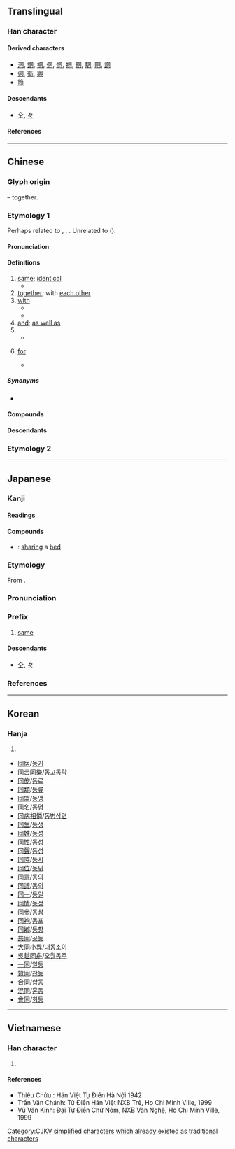 {{also|仝|衕|何|向|回|伺|々}}
{{character info}}
==Translingual==
{{stroke order|type=animate}}

===Han character===
{{stroke order|strokes=6}}
{{Han char|rn=30|rad=口|as=03|sn=6|four=77220|canj=BMR|ids=⿵冂𠮛}}

====Derived characters====
<!-- sorted by where this component is placed: right, middle, bottom -->
* [[洞]], [[銅]], [[桐]], [[侗]], [[恫]], [[挏]], [[鮦]], [[駧]], [[眮]], [[詷]]
* [[迵]], [[衕]], [[興]]
* [[筒]]

====Descendants====
* [[仝]], [[々]]

====References====
{{Han ref|kx=0175.060|dkj=03294|dj=0389.060|hdz=10578.010|uh=540C}}

----

==Chinese==

===Glyph origin===
{{Han etym}}
{{Han compound|凡|口|t1=all|t2=mouth|ls=ic}} – together.

===Etymology 1===
{{zh-forms|alt=仝,冈}}
Perhaps related to {{cog|bo|སྡོང་བ||to unite; to join}}, {{cog|lus|intawng|tr=inᴸ-tɔŋᴴ|t=to meet together; to tally; to agree}}, {{cog|lus|intawn|tr=inᴸ-tɔn<sup>F</sup>|t=to meet together; to tally; to agree}}. Unrelated to {{och-l|叢|to collect; thicket}} ({{zh-ref|Schuessler, 2007}}).

====Pronunciation====
{{zh-pron
|m=tóng
|m-s=
|c=tung4
|c-t=
|g=
|h=pfs=thùng
|j=tung1
|mb=dǒ̤ng
|md=dùng
|mn=tâng/tông
|mn_note=tâng - vernacular; tông - literary
|mn-t=dang5/tong5
|mn-t_note=dang5 - vernacular; tong5 - literary
|w=3don
|x=
|mc=y
|oc=y
|ma=y
|ca=LL-Q9186-Justinrleung-同.wav
|cat=a,adv,con,prep
}}

====Definitions====
{{zh-hanzi}}

# [[same]]; [[identical]]
#* {{zh-x|同 一個 世界，同 一個 夢想。|One World, One Dream. (literally "The '''Same''' World, The '''Same''' Dream")}}
# [[together]]; with [[each other]]
# [[with]] {{gloss|indicating accompaniment or relationship}}
#* {{zh-x|我 同 你 去|I am going '''with''' you.}}
#* {{zh-x|他 同 這 件 事 無關。|He has nothing to do '''with''' this.}}
# [[and]]; [[as well as]]
# {{n-g|used to show comparison}}
#* {{zh-x|今年 的 氣候 同 往年 不 一樣。|The climate this year is different '''from''' which of the past.}}
# {{lb|zh|Cantonese}} [[for]]
#* {{zh-x|同 我 攞{lo2} 一 罐 甜酸醬，唔該。|Please get me a can of sweet-and-sour sauce.|C}}

=====Synonyms=====
* {{sense|and}}
{{zh-dial|和}}

====Compounds====
{{zh-der|同樣|同音字|同事|同志|同業|同門異戶|同心圓|同根|同時|同志天地|八大胡同|功同賞異|同工異調|一軌同風|同謀|同科|同性戀|州同|同考官|味同嚼蠟|共同趨向|同起同坐|同盟國|公諸同好|同心髻|同語線|同室操戈|大陸同胞|同步傳輸|人神同憤|同軸電纜|同生|同義|共同代理|同聲|大同主義|同席|同穴|同理心|共同繼承|不同凡響|同源詞|上下同心|同命鴛鴦|同坐|共同運銷|協力同心|同化作用|同居人|同舟之誼|同盟|同溫層|同堂|同仇|合同文字|同氣|不約而同|山地同胞|同功一體|共同體|同心協力|同病相憐|同斜層|同心合力|同窗契友|同感|同衾共枕|大同世界|同塵|同儕|協同|同喜|同休共戚|同理|形同具文|不同|同盟會|共同代表|同舟而濟|同類相呼|三馬同槽|堅白同異|情同骨肉|同志合道|同榻|同胞共乳|同等|同宿|同列|同氣之情|同好|同榜|同袍同澤|同座|共同點|公同|同船濟水|大是不同|同命|同羅杯|同輩|同心僇力|帶同|同性|同聲異俗|感同身受|同論|共同基金|同類色|同願|同出一源|同意|同軸圓|情同魚水|情同手足|情同一家|同歡同賞|伐異黨同|同治|同致|不同日月|恩同父母|恩同再造|同學錄|同庚|分形同氣|同人|同車|志同道合|志同氣合|志同心合|共同管道|同年|三代同堂|如同|不同意|同氣之光|同袍|世界大同|同參|形名參同|形同虛設|大不相同|同命鳥|僉同|同樂|同類意識|同黨|同床各夢|同異|同行|勢同水火|同案|同行相忌|同類相殘|大同之世|同鄉|同歸|伙同|同門|不謀而同|同生死|同志酒吧|巧同造化|共同企業|同爨|同行語|同屋|同室|同姓|同居各爨|同流合汙|人同此心|同心結|同步|大同盟|十鼠同穴|同名之累|同窗|同日而言|和而不同|大同書|同名|大同小異|奸同鬼蜮|同日而語|共同語|同甲|同歸殊途|同道|同罪|吳越同舟|家族同盟|偕同|同步衛星|和同|和光同塵|同工同酬|同林鳥|同聲相應|同義詞|同床異夢|同條共貫|同門友|同形詞|同心戮力|同光|同步錄音|大同|一視同仁|同心合意|功同良相|參同契|同仁|同心|共同感覺|同居|同德|同氣連枝|同舟共濟|串同|同衾幬|大同社會|大同煤礦|大同教|大同大學|同夥|公同共有|夥同|同位素|夥同一氣|同房|全然不同|同歸於盡|同心斷金|同期|共同|共同財產|同氣相求|同惡相求|同惡相助|同夢|一同|同意權|同憂相救|同業公會|同調|同惡相濟|共同保證|共同科目|同類相聚|同類相求|同類|同音詞|同鄉會|同軌同文|同軌|同路人|同路|同譜|同言線|同見同知|同襟|同胞雙生|同胞兄弟|同胞|同聲之誼|同級|同等學力|同窗夜語|同種|同知|同盟者|同產|同生共死|同甘同苦|同甘共苦|同班|同母|同歲|同歡|同樂會|同校|同族|同方|同文館|同文韻統|同文算指|同文|同慶|同意書|同情心|同情|同心并力|同心同德|同德同心|同年而語|同州梆子|同寅|同宗同氣|同宗|同學會|同化|同動詞|同出一脈|同僚|同位角|同伴|同仇敵愾|同上|同一|合同|同源|同惡相救|力不同科|同舍生|同硯|共同訴訟|共同經營|共同正犯|共同市場|同學|同工異曲|同期錄音|同卵雙生|伴同|將無同|共同努力|同緣同相|攻守同盟|有福同享|普奧同盟|標同伐異|永結同心|殷同|江海同歸|異途同歸|殊途同歸|扶同硬證|打話不同|殊路同歸|扶同|殊致同歸|標本同治|死胡同|求同存異|普天同慶|所見略同|殊方同致|本同末異|視同兒戲|父子同牝|異曲同工|敬同|普同文化|率土同慶|殊塗同會|異口同聲|殊塗同致|清濁同流|異苔同岑|神聖同盟|畢力同心|萬里同風|率同|視同陌路|視同具文|有女同車|眼同|相同|眾口同聲|白首同歸|異路同歸|異派同源|異口同辭|珍同拱璧|玉石同燼|敵愾同仇|牛驥同皁|混同|撲同|扶同詿誤|朱陸異同|溥天同慶|殊塗同歸|混同江|截然不同|禍福同門|異口同音|戮力同心|玉石同焚|玉石同沉|民族同化|比眾不同|異同|李郭同舟|視同秦越|會同|蘭艾同燼|苟同|笙磬同音|胡同|貓鼠同眠|行同狗豨|自同寒蟬|雷同|迥不相同|通同一氣|部落同盟|賞同罰異|義同生死|陪同|老同學|雌雄同株|隨同|絕不相同|與眾不同|贊同|非同小可|齊心同力|黨同伐異|雌雄同體|黃同紙|等同|非同尋常|行同狗彘|類同法|類同|通同|非同容易|非同兒戲|認同卡|雞同鴨講|隔房同輩|車攻馬同|薄海同仇|與民同憂|誓同生死|風雨同舟|道同志合|道合志同|連同|行合趨同|迥然不同|迥乎不同|與國同休|貌同實異|認同|約同|蘭艾同焚|薰蕕同器|龜鶴同春|藥食同源|與民同樂|與子同袍|老少一同|同在|同福|同興|同字框|同齡|同益|同北廟|同濟|同安|同文同種}}

====Descendants====
{{CJKV||どう|동|đồng}}

===Etymology 2===
{{zh-see|衕}}

{{zh-cat|Elementary}}

----

==Japanese==

===Kanji===
{{ja-kanji|grade=2|rs=口03}}

====Readings====
{{ja-readings
|goon=ずう<づう
|kanon=とう
|kanyoon=どう
|kun=おな-じ, とも-に
|nanori=あつ, あつむ, とも, ひとし
}}

====Compounds====

* {{ja-r|同床|どうしょう}}: [[sharing]] a [[bed]]

{{ja-kanjitab|どう|yomi=kanyoon}}

===Etymology===
From {{bor|ja|ltc|-|sort=とう'}} {{m|zh|同|tr=duwng||same}}.

===Pronunciation===
{{ja-pron|yomi=kanyoon|どう|acc=1|acc_ref=DJR,NHK}}

===Prefix===
{{ja-pos|prefix|どう}}

# [[same]]

====Descendants====
* [[仝]], [[々]]

===References===
<references/>

----

==Korean==

===Hanja===
{{ko-hanja|한가지|동}}

# {{hanja form of|동|[[same]]; [[identical]]}}

* [[同居]]/[[동거]]
* [[同苦同樂]]/[[동고동락]]
* [[同僚]]/[[동료]]
* [[同類]]/[[동류]]
* [[同盟]]/[[동맹]]
* [[同名]]/[[동명]]
* [[同病相憐]]/[[동병상련]]
* [[同生]]/[[동생]]
* [[同姓]]/[[동성]]
* [[同性]]/[[동성]]
* [[同聲]]/[[동성]]
* [[同時]]/[[동시]]
* [[同位]]/[[동위]]
* [[同意]]/[[동의]]
* [[同議]]/[[동의]]
* [[同一]]/[[동일]]
* [[同情]]/[[동정]]
* [[同參]]/[[동참]]
* [[同袍]]/[[동포]]
* [[同鄕]]/[[동향]]
* [[共同]]/[[공동]]
* [[大同小異]]/[[대동소이]]
* [[吳越同舟]]/[[오월동주]]
* [[一同]]/[[일동]]
* [[贊同]]/[[찬동]]
* [[合同]]/[[합동]]
* [[混同]]/[[혼동]]
* [[會同]]/[[회동]]

----

==Vietnamese==

===Han character===
{{vi-readings|reading=[[đồng]], [[đùng]], [[đang]]|rs=口03}}

# {{rfdef|vi|sort=口03}}

====References====
* Thiều Chửu : Hán Việt Tự Điển Hà Nội 1942
* Trần Văn Chánh: Từ Điển Hán Việt NXB Trẻ, Ho Chi Minh Ville, 1999
* Vũ Văn Kính: Đại Tự Điển Chữ Nôm, NXB Văn Nghệ, Ho Chi Minh Ville, 1999

[[Category:CJKV simplified characters which already existed as traditional characters]]